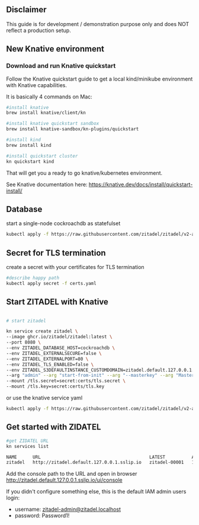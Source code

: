 ## Disclaimer
This guide is for development / demonstration purpose only and does NOT reflect a production setup.

## New Knative environment
### Download and run Knative quickstart

Follow the Knative quickstart guide to get a local kind/minikube environment with Knative capabilities.

It is basically 4 commands on Mac:

```bash
#install knative
brew install knative/client/kn

#install knative quickstart sandbox
brew install knative-sandbox/kn-plugins/quickstart

#install kind
brew install kind

#install quickstart cluster
kn quickstart kind
```
That will get you a ready to go knative/kubernetes environment.


See Knative documentation here: 
https://knative.dev/docs/install/quickstart-install/


## Database
start a single-node cockroachdb as statefulset

```bash
kubectl apply -f https://raw.githubusercontent.com/zitadel/zitadel/v2-alpha/deploy/knative/cockroachdb-statefulset-single-node.yaml
```

## Secret for TLS termination
create a secret with your certificates for TLS termination

```bash
#describe happy path 
kubectl apply secret -f certs.yaml
```


## Start ZITADEL with Knative 
```bash

# start zitadel

kn service create zitadel \
--image ghcr.io/zitadel/zitadel:latest \
--port 8080 \
--env ZITADEL_DATABASE_HOST=cockroachdb \
--env ZITADEL_EXTERNALSECURE=false \
--env ZITADEL_EXTERNALPORT=80 \
--env ZITADEL_TLS_ENABLED=false \
--env ZITADEL_S3DEFAULTINSTANCE_CUSTOMDOMAIN=zitadel.default.127.0.0.1.sslip.io \
--arg "admin" --arg "start-from-init" --arg "--masterkey" --arg "MasterkeyNeedsToHave32Characters" \
--mount /tls.secret=secret:certs/tls.secret \
--mount /tls.key=secret:certs/tls.key
```

or use the knative service yaml

```bash
kubectl apply -f https://raw.githubusercontent.com/zitadel/zitadel/v2-alpha/deploy/knative/zitadel-knative-service.yaml
```

## Get started with ZIDATEL
```bash
#get ZIDATEL URL
kn services list

NAME      URL                                         LATEST          AGE   CONDITIONS   READY   REASON
zitadel   http://zitadel.default.127.0.0.1.sslip.io   zitadel-00001   10m   3 OK / 3     True
```

Add the console path to the URL and open in browser
http://zitadel.default.127.0.0.1.sslip.io/ui/console

If you didn't configure something else, this is the default IAM admin users login:

* username: zitadel-admin@zitadel.localhost
* password: Password1!

